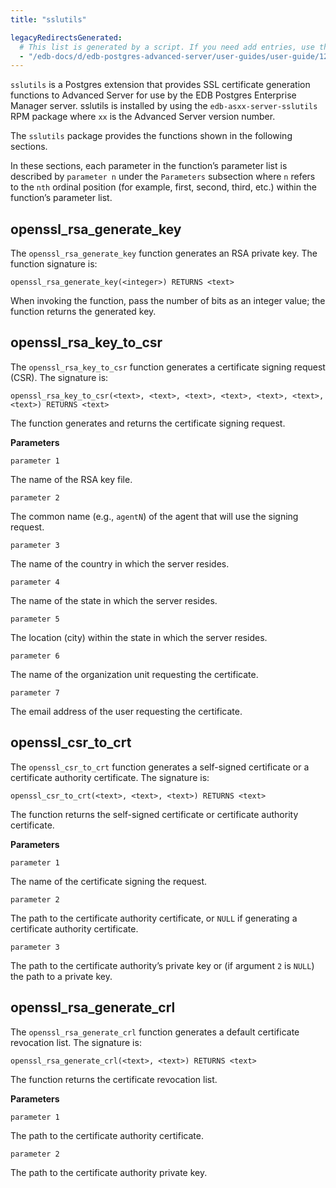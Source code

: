 ```yaml
---
title: "sslutils"

legacyRedirectsGenerated:
  # This list is generated by a script. If you need add entries, use the `legacyRedirects` key.
  - "/edb-docs/d/edb-postgres-advanced-server/user-guides/user-guide/12/EDB_Postgres_Advanced_Server_Guide.1.55.html"
---
```


<div id="sslutils" class="registered_link"></div>

`sslutils` is a Postgres extension that provides SSL certificate generation functions to Advanced Server for use by the EDB Postgres Enterprise Manager server. sslutils is installed by using the `edb-asxx-server-sslutils` RPM package where `xx` is the Advanced Server version number.

The `sslutils` package provides the functions shown in the following sections.

In these sections, each parameter in the function’s parameter list is described by `parameter n` under the `Parameters` subsection where `n` refers to the `nth` ordinal position (for example, first, second, third, etc.) within the function’s parameter list.

## openssl_rsa_generate_key

The `openssl_rsa_generate_key` function generates an RSA private key. The function signature is:

```text
openssl_rsa_generate_key(<integer>) RETURNS <text>
```

When invoking the function, pass the number of bits as an integer value; the function returns the generated key.

## openssl_rsa_key_to_csr

The `openssl_rsa_key_to_csr` function generates a certificate signing request (CSR). The signature is:

```text
openssl_rsa_key_to_csr(<text>, <text>, <text>, <text>, <text>, <text>,
<text>) RETURNS <text>
```

The function generates and returns the certificate signing request.

**Parameters**

`parameter 1`

 The name of the RSA key file.

`parameter 2`

 The common name (e.g., `agentN`) of the agent that will use the signing request.

`parameter 3`

 The name of the country in which the server resides.

`parameter 4`

 The name of the state in which the server resides.

`parameter 5`

 The location (city) within the state in which the server resides.

`parameter 6`

 The name of the organization unit requesting the certificate.

`parameter 7`

 The email address of the user requesting the certificate.

## openssl_csr_to_crt

The `openssl_csr_to_crt` function generates a self-signed certificate or a certificate authority certificate. The signature is:

```text
openssl_csr_to_crt(<text>, <text>, <text>) RETURNS <text>
```

The function returns the self-signed certificate or certificate authority certificate.

**Parameters**

`parameter 1`

 The name of the certificate signing the request.

`parameter 2`

 The path to the certificate authority certificate, or `NULL` if generating a certificate authority certificate.

`parameter 3`

 The path to the certificate authority’s private key or (if argument `2` is `NULL`) the path to a private key.

## openssl_rsa_generate_crl

The `openssl_rsa_generate_crl` function generates a default certificate revocation list. The signature is:

```text
openssl_rsa_generate_crl(<text>, <text>) RETURNS <text>
```

The function returns the certificate revocation list.

**Parameters**

`parameter 1`

 The path to the certificate authority certificate.

`parameter 2`

 The path to the certificate authority private key.
